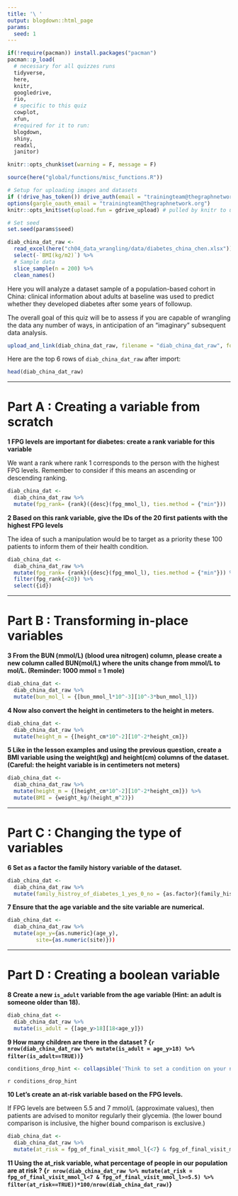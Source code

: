 ```yaml
---
title: '\ '
output: blogdown::html_page
params:
  seed: 1
---
```


```r
if(!require(pacman)) install.packages("pacman")
pacman::p_load(
  # necessary for all quizzes runs
  tidyverse, 
  here,
  knitr,
  googledrive,
  rio,
  # specific to this quiz             
  cowplot, 
  xfun,
  #required for it to run:
  blogdown,
  shiny,
  readxl,
  janitor)

knitr::opts_chunk$set(warning = F, message = F)

source(here("global/functions/misc_functions.R"))

# Setup for uploading images and datasets
if (!drive_has_token()) drive_auth(email = "trainingteam@thegraphnetwork.org")
options(gargle_oauth_email = "trainingteam@thegraphnetwork.org")
knitr::opts_knit$set(upload.fun = gdrive_upload) # pulled by knitr to upload image

# Set seed
set.seed(params$seed)
```

```r
diab_china_dat_raw <- 
  read_excel(here("ch04_data_wrangling/data/diabetes_china_chen.xlsx")) %>%
  select(-`BMI(kg/m2)`) %>% 
  # Sample data
  slice_sample(n = 200) %>%
  clean_names()
```

Here you will analyze a dataset sample of a population-based cohort in China: clinical information about adults at baseline was used to predict whether they developed diabetes after some years of followup.

The overall goal of this quiz will be to assess if you are capable of wrangling the data any number of ways, in anticipation of an "imaginary" subsequent data analysis. 

```r
upload_and_link(diab_china_dat_raw, filename = "diab_china_dat_raw", format =  "csv")
```

Here are the top 6 rows of `diab_china_dat_raw` after import:

```r
head(diab_china_dat_raw)
```

------------------------------------------------------------------------ 

# Part A : Creating a variable from scratch

**1 FPG levels are important for diabetes: create a rank variable for this variable**

We want a rank where rank 1 corresponds to the person with the highest FPG levels. Remember to consider if this means an ascending or descending ranking. 

```r
diab_china_dat <- 
  diab_china_dat_raw %>%
  mutate(fpg_rank= {rank}({desc}(fpg_mmol_l), ties.method = {"min"}))
```

**2 Based on this rank variable, give the IDs of the 20 first patients with the highest FPG levels**

The idea of such a manipulation would be to target as a priority these 100 patients to inform them of their health condition.

```r
diab_china_dat <- 
  diab_china_dat_raw %>%
  mutate(fpg_rank= {rank}({desc}(fpg_mmol_l), ties.method = {"min"})) %>%
  filter(fpg_rank{<20}) %>%
  select({id})
```

------------------------------------------------------------------------ 

# Part B : Transforming in-place variables 

**3 From the BUN (mmol/L) (blood urea nitrogen) column, please create a new column called BUN(mol/L) where the units change from mmol/L to mol/L. (Reminder: 1000 mmol = 1 mole)**

```r
diab_china_dat <- 
  diab_china_dat_raw %>%
  mutate(bun_mol_l = {[bun_mmol_l*10^-3][10^-3*bun_mmol_l]})
```

**4 Now also convert the height in centimeters to the height in meters.**

```r
diab_china_dat <- 
  diab_china_dat_raw %>%
  mutate(height_m = {[height_cm*10^-2][10^-2*height_cm]})
```

**5 Like in the lesson examples and using the previous question, create a BMI variable using the weight(kg) and height(cm) columns of the dataset. (Careful: the height variable is in centimeters not meters)**

```r
diab_china_dat <- 
  diab_china_dat_raw %>%
  mutate(height_m = {[height_cm*10^-2][10^-2*height_cm]}) %>%
  mutate(BMI = {weight_kg/(height_m^2)})
```

------------------------------------------------------------------------

# Part C : Changing the type of variables 

**6 Set as a factor the family history variable of the dataset.**

```r
diab_china_dat <- 
  diab_china_dat_raw %>%
  mutate(family_histroy_of_diabetes_1_yes_0_no = {as.factor}(family_histroy_of_diabetes_1_yes_0_no))

```

**7 Ensure that the age variable and the site variable are numerical.**

```r
diab_china_dat <- 
  diab_china_dat_raw %>%
  mutate(age_y={as.numeric}(age_y),
         site={as.numeric(site)}))
```

------------------------------------------------------------------------

# Part D : Creating a boolean variable 

**8 Create a new `is_adult` variable from the age variable (Hint: an adult is someone older than 18).**

```r
diab_china_dat <- 
  diab_china_dat_raw %>%
  mutate(is_adult = {[age_y>18][18<age_y]})
```

**9 How many children are there in the dataset ? {`r nrow(diab_china_dat_raw %>% mutate(is_adult = age_y>18) %>% filter(is_adult==TRUE))`}**

```r
conditions_drop_hint <- collapsible('Think to set a condition on your new variable `is_adult`')
```

`r conditions_drop_hint`

**10 Let's create an at-risk variable based on the FPG levels. **

If FPG levels are between 5.5 and 7 mmol/L (approximate values), then patients are advised to monitor regularly their glycemia. (the lower bound comparison is inclusive, the higher bound comparison is exclusive.)

```r
diab_china_dat <- 
  diab_china_dat_raw %>% 
  mutate(at_risk = fpg_of_final_visit_mmol_l{<7} & fpg_of_final_visit_mmol_l{>=}5.5)

```

**11 Using the at_risk variable, what percentage of people in our population are at risk ? {`r nrow(diab_china_dat_raw %>% mutate(at_risk = fpg_of_final_visit_mmol_l<7 & fpg_of_final_visit_mmol_l>=5.5) %>% filter(at_risk==TRUE))*100/nrow(diab_china_dat_raw)`}**


